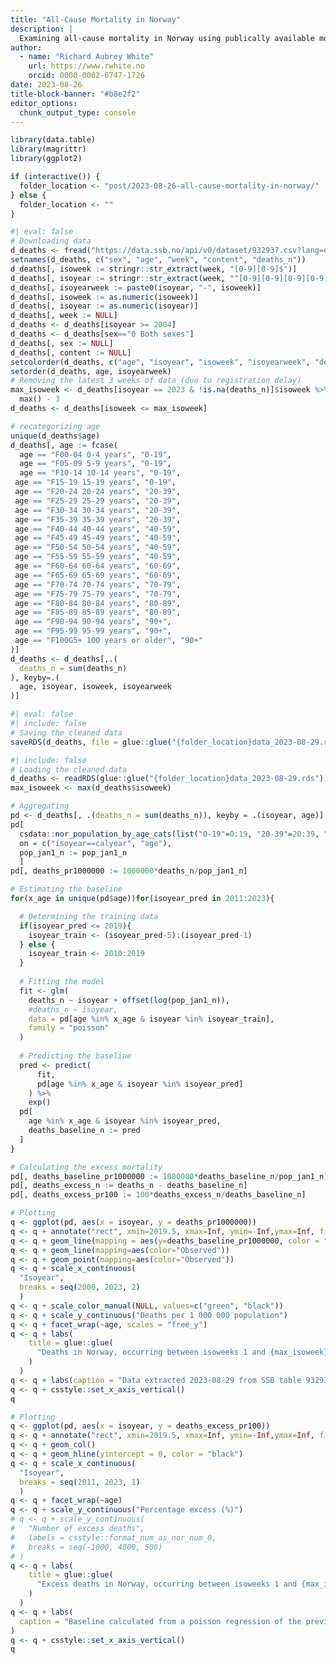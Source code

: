 ```yaml
---
title: "All-Cause Mortality in Norway"
description: |
  Examining all-cause mortality in Norway using publically available mortality data from SSB.
author:
  - name: "Richard Aubrey White"
    url: https://www.rwhite.no
    orcid: 0000-0002-6747-1726
date: 2023-08-26
title-block-banner: "#b8e2f2"
editor_options: 
  chunk_output_type: console
---
```


```r
library(data.table)
library(magrittr)
library(ggplot2)

if (interactive()) {
  folder_location <- "post/2023-08-26-all-cause-mortality-in-norway/"
} else {
  folder_location <- ""
}
```

```r
#| eval: false
# Downloading data
d_deaths <- fread("https://data.ssb.no/api/v0/dataset/932937.csv?lang=en")
setnames(d_deaths, c("sex", "age", "week", "content", "deaths_n"))
d_deaths[, isoweek := stringr::str_extract(week, "[0-9][0-9]$")]
d_deaths[, isoyear := stringr::str_extract(week, "^[0-9][0-9][0-9][0-9]")]
d_deaths[, isoyearweek := paste0(isoyear, "-", isoweek)]
d_deaths[, isoweek := as.numeric(isoweek)]
d_deaths[, isoyear := as.numeric(isoyear)]
d_deaths[, week := NULL]
d_deaths <- d_deaths[isoyear >= 2004]
d_deaths <- d_deaths[sex=="0 Both sexes"]
d_deaths[, sex := NULL]
d_deaths[, content := NULL]
setcolorder(d_deaths, c("age", "isoyear", "isoweek", "isoyearweek", "deaths_n"))
setorder(d_deaths, age, isoyearweek)
# Removing the latest 3 weeks of data (due to registration delay)
max_isoweek <- d_deaths[isoyear == 2023 & !is.na(deaths_n)]$isoweek %>%
  max() - 3
d_deaths <- d_deaths[isoweek <= max_isoweek]

# recategorizing age
unique(d_deaths$age)
d_deaths[, age := fcase(
  age == "F00-04 0-4 years", "0-19",
  age == "F05-09 5-9 years", "0-19",
  age == "F10-14 10-14 years", "0-19",
 age == "F15-19 15-19 years", "0-19",
 age == "F20-24 20-24 years", "20-39",
 age == "F25-29 25-29 years", "20-39",
 age == "F30-34 30-34 years", "20-39",
 age == "F35-39 35-39 years", "20-39",
 age == "F40-44 40-44 years", "40-59",
 age == "F45-49 45-49 years", "40-59",
 age == "F50-54 50-54 years", "40-59",
 age == "F55-59 55-59 years", "40-59",
 age == "F60-64 60-64 years", "60-69",
 age == "F65-69 65-69 years", "60-69",
 age == "F70-74 70-74 years", "70-79",
 age == "F75-79 75-79 years", "70-79",
 age == "F80-84 80-84 years", "80-89",
 age == "F85-89 85-89 years", "80-89",
 age == "F90-94 90-94 years", "90+",
 age == "F95-99 95-99 years", "90+",
 age == "F100G5+ 100 years or older", "90+"
)]
d_deaths <- d_deaths[,.(
  deaths_n = sum(deaths_n)
), keyby=.(
  age, isoyear, isoweek, isoyearweek
)]
```

```r
#| eval: false
#| include: false
# Saving the cleaned data
saveRDS(d_deaths, file = glue::glue("{folder_location}data_2023-08-29.rds"))
```

```r
#| include: false
# Loading the cleaned data
d_deaths <- readRDS(glue::glue("{folder_location}data_2023-08-29.rds"))
max_isoweek <- max(d_deaths$isoweek)
```

```r
# Aggregating
pd <- d_deaths[, .(deaths_n = sum(deaths_n)), keyby = .(isoyear, age)]
pd[
  csdata::nor_population_by_age_cats(list("0-19"=0:19, "20-39"=20:39, "40-59"=40:59, "60-69"=60:69, "70-79"=70:79, "80-89"=80:89, "90+"=90:110))[granularity_geo=="nation"],
  on = c("isoyear==calyear", "age"),
  pop_jan1_n := pop_jan1_n
  ]
pd[, deaths_pr1000000 := 1000000*deaths_n/pop_jan1_n]

# Estimating the baseline
for(x_age in unique(pd$age))for(isoyear_pred in 2011:2023){

  # Determining the training data
  if(isoyear_pred <= 2019){
    isoyear_train <- (isoyear_pred-5):(isoyear_pred-1)
  } else {
    isoyear_train <- 2010:2019
  }
  
  # Fitting the model
  fit <- glm(
    deaths_n ~ isoyear + offset(log(pop_jan1_n)), 
    #deaths_n ~ isoyear, 
    data = pd[age %in% x_age & isoyear %in% isoyear_train],
    family = "poisson"
  )
  
  # Predicting the baseline
  pred <- predict(
      fit, 
      pd[age %in% x_age & isoyear %in% isoyear_pred]
    ) %>% 
    exp()
  pd[
    age %in% x_age & isoyear %in% isoyear_pred, 
    deaths_baseline_n := pred
  ]
}

# Calculating the excess mortality
pd[, deaths_baseline_pr1000000 := 1000000*deaths_baseline_n/pop_jan1_n]
pd[, deaths_excess_n := deaths_n - deaths_baseline_n]
pd[, deaths_excess_pr100 := 100*deaths_excess_n/deaths_baseline_n]
```

```r
# Plotting
q <- ggplot(pd, aes(x = isoyear, y = deaths_pr1000000))
q <- q + annotate("rect", xmin=2019.5, xmax=Inf, ymin=-Inf,ymax=Inf, fill="red", alpha = 0.2)
q <- q + geom_line(mapping = aes(y=deaths_baseline_pr1000000, color = "Baseline"), lwd = 2, alpha = 0.8)
q <- q + geom_line(mapping=aes(color="Observed"))
q <- q + geom_point(mapping=aes(color="Observed"))
q <- q + scale_x_continuous(
  "Isoyear",
  breaks = seq(2000, 2023, 2)
  )
q <- q + scale_color_manual(NULL, values=c("green", "black"))
q <- q + scale_y_continuous("Deaths per 1 000 000 population")
q <- q + facet_wrap(~age, scales = "free_y")
q <- q + labs(
    title = glue::glue(
      "Deaths in Norway, occurring between isoweeks 1 and {max_isoweek} (inclusive)"
    )
  )
q <- q + labs(caption = "Data extracted 2023-08-29 from SSB table 932937.")
q <- q + csstyle::set_x_axis_vertical()
q

# Plotting
q <- ggplot(pd, aes(x = isoyear, y = deaths_excess_pr100))
q <- q + annotate("rect", xmin=2019.5, xmax=Inf, ymin=-Inf,ymax=Inf, fill="red", alpha = 0.2)
q <- q + geom_col()
q <- q + geom_hline(yintercept = 0, color = "black")
q <- q + scale_x_continuous(
  "Isoyear",
  breaks = seq(2011, 2023, 1)
  )
q <- q + facet_wrap(~age)
q <- q + scale_y_continuous("Percentage excess (%)")
# q <- q + scale_y_continuous(
#   "Number of excess deaths",
#   labels = csstyle::format_num_as_nor_num_0,
#   breaks = seq(-1000, 4000, 500)
# )
q <- q + labs(
    title = glue::glue(
      "Excess deaths in Norway, occurring between isoweeks 1 and {max_isoweek} (inclusive)"
    )
  )
q <- q + labs(
  caption = "Baseline calculated from a poisson regression of the previous 10 years of data.\nBaselines for 2020, 2021, and 2022 calculated using data for 2010-2019.\nData extracted 2023-08-29 from SSB table 932937."
)
q <- q + csstyle::set_x_axis_vertical()
q
```



